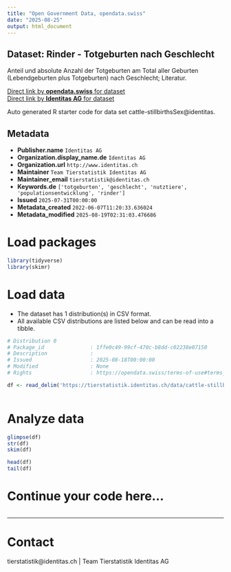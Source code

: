 ```yaml
---
title: "Open Government Data, opendata.swiss"
date: "2025-08-25"
output: html_document
---
```


## Dataset: Rinder - Totgeburten nach Geschlecht

Anteil und absolute Anzahl der Totgeburten am Total aller Geburten (Lebendgeburten plus Totgeburten) nach Geschlecht; Literatur.

[Direct link by **opendata.swiss** for dataset](https://opendata.swiss/de/dataset/rinder-totgeburten-nach-geschlecht)<br>
[Direct link by **Identitas AG** for dataset](https://tierstatistik.identitas.ch/)

Auto generated R starter code for data set cattle-stillbirthsSex@identitas.

## Metadata

- **Publisher.name** `Identitas AG`
- **Organization.display_name.de** `Identitas AG`
- **Organization.url** `http://www.identitas.ch`
- **Maintainer** `Team Tierstatistik Identitas AG`
- **Maintainer_email** `tierstatistik@identitas.ch`
- **Keywords.de** `['totgeburten', 'geschlecht', 'nutztiere', 'populationsentwicklung', 'rinder']`
- **Issued** `2025-07-31T00:00:00`
- **Metadata_created** `2022-06-07T11:20:33.636024`
- **Metadata_modified** `2025-08-19T02:31:03.476686`


# Load packages

```r

library(tidyverse)
library(skimr)

```

# Load data

-   The dataset has 1 distribution(s) in CSV format.
-   All available CSV distributions are listed below and can be read into a tibble.

```r

# Distribution 0
# Package_id               : 1ffe0c49-99cf-470c-b8dd-c02238e07150
# Description              : 
# Issued                   : 2025-08-18T00:00:00
# Modified                 : None
# Rights                   : https://opendata.swiss/terms-of-use#terms_by

df <- read_delim('https://tierstatistik.identitas.ch/data/cattle-stillbirthsSex.csv')



```

# Analyze data

```r

glimpse(df)
str(df)
skim(df)

head(df)
tail(df)

```

# Continue your code here...

```r

```

------------------------------------------------------------------------

# Contact

tierstatistik@identitas.ch | Team Tierstatistik Identitas AG
